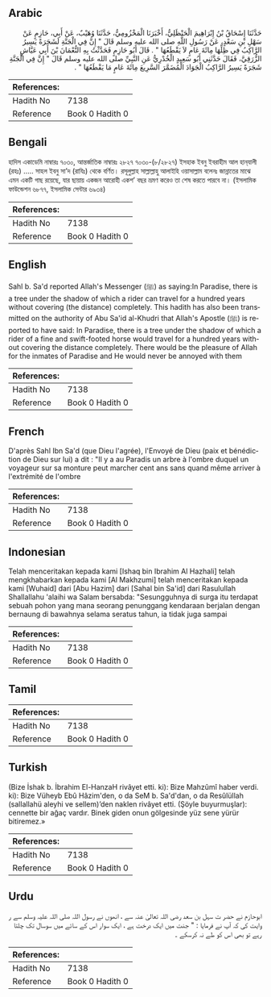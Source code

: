 ## Arabic


<div dir="rtl" lang="ar" style={{fontSize:'larger',backgroundColor:'#f8f9fa',padding:20}}>
حَدَّثَنَا إِسْحَاقُ بْنُ إِبْرَاهِيمَ الْحَنْظَلِيُّ، أَخْبَرَنَا الْمَخْزُومِيُّ، حَدَّثَنَا وُهَيْبٌ، عَنْ أَبِي، حَازِمٍ عَنْ سَهْلِ بْنِ سَعْدٍ، عَنْ رَسُولِ اللَّهِ صلى الله عليه وسلم قَالَ ‏"‏ إِنَّ فِي الْجَنَّةِ لَشَجَرَةً يَسِيرُ الرَّاكِبُ فِي ظِلِّهَا مِائَةَ عَامٍ لاَ يَقْطَعُهَا ‏"‏ ‏.‏ قَالَ أَبُو حَازِمٍ فَحَدَّثْتُ بِهِ النُّعْمَانَ بْنَ أَبِي عَيَّاشٍ الزُّرَقِيَّ، فَقَالَ حَدَّثَنِي أَبُو سَعِيدٍ الْخُدْرِيُّ عَنِ النَّبِيِّ صلى الله عليه وسلم قَالَ ‏"‏ إِنَّ فِي الْجَنَّةِ شَجَرَةً يَسِيرُ الرَّاكِبُ الْجَوَادَ الْمُضَمَّرَ السَّرِيعَ مِائَةَ عَامٍ مَا يَقْطَعُهَا ‏"‏ ‏.‏
</div>
<div style={{backgroundColor:'#f8f9fa',padding:20, marginBottom: 10}}><table> <thead> <tr> <th>References:</th> <th></th> </tr> </thead> <tbody><tr><td>Hadith No</td><td>7138</td></tr><tr><td>Reference</td><td>Book 0 Hadith 0</td></tr></tbody></table></div>

## Bengali


<div dir="ltr" lang="bn" style={{fontSize:'larger',backgroundColor:'#f8f9fa',padding:20}}>
হাদিস একাডেমি নাম্বারঃ ৭০৩০, আন্তর্জাতিক নাম্বারঃ ২৮২৭ ৭০৩০-(৮/২৮২৭) ইসহাক ইবনু ইবরাহীম আল হান্‌যালী (রহঃ) ..... সাহল ইবনু সা’দ (রাযিঃ) থেকে বর্ণিত। রসূলুল্লাহ সাল্লাল্লাহু আলাইহি ওয়াসাল্লাম বলেনঃ জান্নাতের মাঝে এমন একটি গাছ রয়েছে, যার ছায়ায় একজন আরোহী একশ’ বছর ভ্রমণ করেও তা শেষ করতে পারবে না। (ইসলামিক ফাউন্ডেশন ৬৮৭৭, ইসলামিক সেন্টার ৬৯৩৪)
</div>
<div style={{backgroundColor:'#f8f9fa',padding:20, marginBottom: 10}}><table> <thead> <tr> <th>References:</th> <th></th> </tr> </thead> <tbody><tr><td>Hadith No</td><td>7138</td></tr><tr><td>Reference</td><td>Book 0 Hadith 0</td></tr></tbody></table></div>

## English


<div dir="ltr" lang="en" style={{fontSize:'larger',backgroundColor:'#f8f9fa',padding:20}}>
Sahl b. Sa'd reported Allah's Messenger (ﷺ) as saying:In Paradise, there is a tree under the shadow of which a rider can travel for a hundred years without covering (the distance) completely. This hadith has also been transmitted on the authority of Abu Sa'id al-Khudri that Allah's Apostle (ﷺ) is reported to have said: In Paradise, there is a tree under the shadow of which a rider of a fine and swift-footed horse would travel for a hundred years without covering the distance completely. There would be the pleasure of Allah for the inmates of Paradise and He would never be annoyed with them
</div>
<div style={{backgroundColor:'#f8f9fa',padding:20, marginBottom: 10}}><table> <thead> <tr> <th>References:</th> <th></th> </tr> </thead> <tbody><tr><td>Hadith No</td><td>7138</td></tr><tr><td>Reference</td><td>Book 0 Hadith 0</td></tr></tbody></table></div>

## French


<div dir="ltr" lang="fr" style={{fontSize:'larger',backgroundColor:'#f8f9fa',padding:20}}>
D'après Sahl Ibn Sa'd (que Dieu l'agrée), l'Envoyé de Dieu (paix et bénédiction de Dieu sur lui) a dit : "Il y a au Paradis un arbre à l'ombre duquel un voyageur sur sa monture peut marcher cent ans sans quand même arriver à l'extrémité de l'ombre
</div>
<div style={{backgroundColor:'#f8f9fa',padding:20, marginBottom: 10}}><table> <thead> <tr> <th>References:</th> <th></th> </tr> </thead> <tbody><tr><td>Hadith No</td><td>7138</td></tr><tr><td>Reference</td><td>Book 0 Hadith 0</td></tr></tbody></table></div>

## Indonesian


<div dir="ltr" lang="id" style={{fontSize:'larger',backgroundColor:'#f8f9fa',padding:20}}>
Telah menceritakan kepada kami [Ishaq bin Ibrahim Al Hazhali] telah mengkhabarkan kepada kami [Al Makhzumi] telah menceritakan kepada kami [Wuhaid] dari [Abu Hazim] dari [Sahal bin Sa'id] dari Rasulullah Shallallahu 'alaihi wa Salam bersabda: "Sesungguhnya di surga itu terdapat sebuah pohon yang mana seorang penunggang kendaraan berjalan dengan bernaung di bawahnya selama seratus tahun, ia tidak juga sampai
</div>
<div style={{backgroundColor:'#f8f9fa',padding:20, marginBottom: 10}}><table> <thead> <tr> <th>References:</th> <th></th> </tr> </thead> <tbody><tr><td>Hadith No</td><td>7138</td></tr><tr><td>Reference</td><td>Book 0 Hadith 0</td></tr></tbody></table></div>

## Tamil


<div dir="ltr" lang="ta" style={{fontSize:'larger',backgroundColor:'#f8f9fa',padding:20}}>

</div>
<div style={{backgroundColor:'#f8f9fa',padding:20, marginBottom: 10}}><table> <thead> <tr> <th>References:</th> <th></th> </tr> </thead> <tbody><tr><td>Hadith No</td><td>7138</td></tr><tr><td>Reference</td><td>Book 0 Hadith 0</td></tr></tbody></table></div>

## Turkish


<div dir="ltr" lang="tr" style={{fontSize:'larger',backgroundColor:'#f8f9fa',padding:20}}>
(Bize İshak b. İbrahim El-HanzaH rivâyet etti. ki): Bize Mahzûmî haber verdi. ki): Bize Vüheyb Ebû Hâzim'den, o da SeM b. Sa'd'dan, o da Resûlüllah (sallallahü aleyhi ve sellem)’den naklen rivâyet etti. (Şöyle buyurmuşlar): cennette bir ağaç vardır. Binek giden onun gölgesinde yüz sene yürür bitiremez.»
</div>
<div style={{backgroundColor:'#f8f9fa',padding:20, marginBottom: 10}}><table> <thead> <tr> <th>References:</th> <th></th> </tr> </thead> <tbody><tr><td>Hadith No</td><td>7138</td></tr><tr><td>Reference</td><td>Book 0 Hadith 0</td></tr></tbody></table></div>

## Urdu


<div dir="rtl" lang="ur" style={{fontSize:'larger',backgroundColor:'#f8f9fa',padding:20}}>
ابوحازم نے حضر ت سہل بن سعد رضی اللہ تعالیٰ عنہ سے ، انھوں نے رسول اللہ صلی اللہ علیہ وسلم سے ر وایت کی کہ آپ نے فرمایا : " جنت میں ایک درخت ہے ، ایک سوار اس کے سائے میں سوسال تک چلتا رہے تو بھی اس کو طے نہ کرسکے ۔
</div>
<div style={{backgroundColor:'#f8f9fa',padding:20, marginBottom: 10}}><table> <thead> <tr> <th>References:</th> <th></th> </tr> </thead> <tbody><tr><td>Hadith No</td><td>7138</td></tr><tr><td>Reference</td><td>Book 0 Hadith 0</td></tr></tbody></table></div>